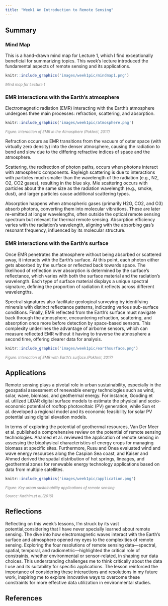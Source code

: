 ```yaml
---
title: "Week1 An Introduction to Remote Sensing"
---
```


## Summary
### Mind Map

This is a hand-drawn mind map for Lecture 1, which I find exceptionally beneficial for summarizing topics. This week's lecture introduced the fundamental aspects of remote sensing and its applications.

```r
knitr::include_graphics('images/week1pic/mindmap1.png') 
```
::: {align="center" style="font-size: smaller; color: gray;"}
<em>Mind map for Lecture 1</em>
:::

### EMR interactions with the Earth's atmosphere

Electromagnetic radiation (EMR) interacting with the Earth's atmosphere undergoes three main processes: refraction, scattering, and absorption.

```r
knitr::include_graphics('images/week1pic/atmosphere.png') 
```
::: {align="center" style="font-size: smaller; color: gray;"}
<em>Figure: Interaction of EMR in the Atmosphere (Pokhrel, 2017)</em>
:::

Refraction occurs as EMR transitions from the vacuum of outer space (with virtually zero density) into the denser atmosphere, causing the radiation to bend and slow due to the differing refractive indices of space and the atmosphere.

Scattering, the redirection of photon paths, occurs when photons interact with atmospheric components. Rayleigh scattering is due to interactions with particles much smaller than the wavelength of the radiation (e.g., N2, O2, CO2 gases), resulting in the blue sky. Mie scattering occurs with particles about the same size as the radiation wavelength (e.g., smoke, dust), and larger particles cause additional scattering types.

Absorption happens when atmospheric gases (primarily H2O, CO2, and O3) absorb photons, converting them into molecular vibrations. These are later re-emitted at longer wavelengths, often outside the optical remote sensing spectrum but relevant for thermal remote sensing. Absorption efficiency varies with the radiation's wavelength, aligning with the absorbing gas's resonant frequency, influenced by its molecular structure.

### EMR interactions with the Earth's surface

Once EMR penetrates the atmosphere without being absorbed or scattered away, it interacts with the Earth's surface. At this point, each photon either gets absorbed by the surface or reflected back towards space. The likelihood of reflection over absorption is determined by the surface's reflectance, which varies with both the surface material and the radiation's wavelength. Each type of surface material displays a unique spectral signature, defining the proportion of radiation it reflects across different wavelengths.

Spectral signatures also facilitate geological surveying by identifying minerals with distinct reflectance patterns, indicating various sub-surface conditions. Finally, EMR reflected from the Earth's surface must navigate back through the atmosphere, encountering refraction, scattering, and absorption once more before detection by space-based sensors. This complexity underlines the advantage of airborne sensors, which can measure reflected EMR without it having to traverse the atmosphere a second time, offering clearer data for analysis.

```r
knitr::include_graphics('images/week1pic/earthsurface.png') 
```
::: {align="center" style="font-size: smaller; color: gray;"}
<em>Figure: Interaction of EMR with Earth's surface.(Pokhrel, 2017)</em>
:::

## Applications

Remote sensing plays a pivotal role in urban sustainability, especially in the geospatial assessment of renewable energy technologies such as wind, solar, wave, biomass, and geothermal energy. For instance, Gooding et al. utilized LiDAR digital surface models to estimate the physical and socio-economic potential of rooftop photovoltaic (PV) generation, while Sun et al. developed a regional model and its economic feasibility for solar PV potential using digital elevation models.

In terms of exploring the potential of geothermal resources, Van Der Meer et al. published a comprehensive review on the potential of remote sensing technologies. Ahamed et al. reviewed the application of remote sensing in assessing the biophysical characteristics of energy crops for managing biomass at specific sites. Furthermore, Rusu and Onea evaluated wind and wave energy resources along the Caspian Sea coast, and Kaiser and Ahmed derived the spatial distribution of hot springs, lineages, and geothermal zones for renewable energy technology applications based on data from multiple satellites.

```r
knitr::include_graphics('images/week1pic/application.png') 
```
::: {align="center" style="font-size: smaller; color: gray;"}
<em>Figure: Key urban sustainability applications of remote sensing</em>
:::
::: {align="center" style="font-size: smaller; color: gray;"}
<em>Source: Kadhim,et al.(2016)</em>
:::

## Reflections

Reflecting on this week's lessons, I'm struck by its vast potential,considering that I have never specially learned about remote sensing. The dive into how electromagnetic waves interact with the Earth's surface and atmosphere opened my eyes to the complexities of remote sensing. Exploring the four resolutions of remote sensing data---spectral, spatial, temporal, and radiometric---highlighted the critical role of constraints, whether environmental or sensor-related, in shaping our data choices. This understanding challenges me to think critically about the data I use and its suitability for specific applications. The lesson reinforced the importance of considering these interactions and resolutions in my future work, inspiring me to explore innovative ways to overcome these constraints for more effective data utilization in environmental studies.

## References
